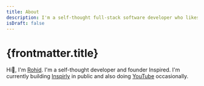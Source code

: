 ```yaml
---
title: About
description: I'm a self-thought full-stack software developer who likes build stuffs on the internet
isDraft: false
---
```



# {frontmatter.title}

<Avatar />

Hi👋, I'm [Rohid](https://twitter.com/rohiddev). I'm a self-thought developer and founder Inspired. I'm currently building [Inspirly](https://inspirly.app) in public and also doing [YouTube](https://youtube.com/@rohiddev) occasionally.
